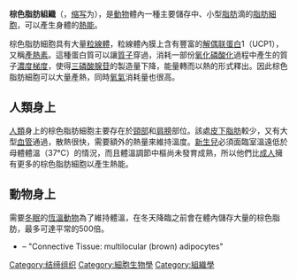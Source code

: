 {{Infobox anatomy
| Name        = 棕色脂肪組織
| Latin       = textus adiposus fuscus
| Image       = Brownfat PETCT.jpg
| Caption     = 在[[正电子发射计算机断层扫描|PET]]/[[X射线计算机断层成像|CT]]檢查下，所顯示一位女性之棕色脂肪組織
| Image2      =
| Caption2    =
| acronym     = BAT
| Precursor   =
| System      =
| Artery      =
| Vein        =
| Nerve       =
| Lymph       =
}}
'''棕色脂肪組織'''（{{lang-en|'''brown adipose tissue'''}}，[[缩写|缩写]]为'''{{lang|en|BAT}}'''），是[[動物|動物]]體內一種主要儲存中、小型[[脂肪|脂肪]]滴的[[脂肪細胞|脂肪細胞]]，可以產生身體的[[熱能|熱能]]。

棕色脂肪細胞具有大量[[粒線體|粒線體]]，粒線體內膜上含有豐富的[[解偶联蛋白|解偶联蛋白]]1（UCP1），又稱[[產熱素|產熱素]]。這種蛋白質可以讓[[質子|質子]]穿過，消耗一部份[[氧化磷酸化|氧化磷酸化]]過程中產生的質子[[濃度梯度|濃度梯度]]，使得[[三磷酸腺苷|三磷酸腺苷]]的製造量下降，能量轉而以熱的形式釋出。因此棕色脂肪細胞可以大量產熱，同時[[氧氣|氧氣]]消耗量也很高。

==人類身上==
[[人類|人類]]身上的棕色脂肪細胞主要存在於[[頸部|頸部]]和[[肩膀|肩膀]]部位。該處[[皮下脂肪|皮下脂肪]]較少，又有大型[[血管|血管]]通過，散熱很快，需要額外的熱量來維持溫度。[[新生兒|新生兒]]必須面臨室溫遠低於母體體溫（37℃）的情況，而且體溫調節中樞尚未發育成熟，所以他們比[[成人|成人]]擁有更多的棕色脂肪細胞以產生熱能。

==動物身上==
需要[[冬眠|冬眠]]的[[恆溫動物|恆溫動物]]為了維持體溫，在冬天降臨之前會在體內儲存大量的棕色脂肪，最多可達平常的500倍。

{{生物学小作品}}
* {{BUHistology|04901lob}} – "Connective Tissue: multilocular (brown) adipocytes"

{{Connective tissue}}

{{DEFAULTSORT:棕色脂肪组织}}
[[Category:结缔组织|Category:结缔组织]]
[[Category:細胞生物學|Category:細胞生物學]]
[[Category:組織學|Category:組織學]]